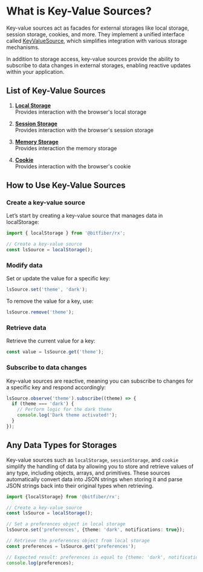 # What is Key-Value Sources?

Key-value sources act as facades for external storages like local storage, session storage,
cookies, and more. They implement a unified interface called [KeyValueSource](/sources/reference/keyValueSource),
which simplifies integration with various storage mechanisms.

In addition to storage access, key-value sources provide the ability to subscribe to data changes
in external storages, enabling reactive updates within your application.

## List of Key-Value Sources

1. **[Local Storage](/sources/reference/localStorageFn)**  
Provides interaction with the browser's local storage

2. **[Session Storage](/sources/reference/sessionStorageFn)**  
Provides interaction with the browser's session storage

3. **[Memory Storage](/sources/reference/memoryStorageFn)**  
Provides interaction the memory storage

4. **[Cookie](/sources/reference/cookieFn)**  
Provides interaction with the browser's cookie

## How to Use Key-Value Sources

### Create a key-value source

Let’s start by creating a key-value source that manages data in localStorage:

```ts copy
import { localStorage } from '@bitfiber/rx';

// Create a key-value source
const lsSource = localStorage();
```

### Modify data

Set or update the value for a specific key:

```ts copy
lsSource.set('theme', 'dark');
```

To remove the value for a key, use:

```ts copy
lsSource.remove('theme');
```

### Retrieve data

Retrieve the current value for a key:

```ts copy
const value = lsSource.get('theme');
```

### Subscribe to data changes

Key-value sources are reactive, meaning you can subscribe to changes for a specific key and
respond accordingly:

```ts copy
lsSource.observe('theme').subscribe((theme) => {
  if (theme === 'dark') {
    // Perform logic for the dark theme
    console.log('Dark theme activated!');
  }
});
```

## Any Data Types for Storages

Key-value sources such as `localStorage`, `sessionStorage`, and `cookie` simplify the handling of
data by allowing you to store and retrieve values of any type, including objects, arrays, and
primitives. These sources automatically convert data into JSON strings when storing it and parse
JSON strings back into their original types when retrieving.

```ts copy
import {localStorage} from '@bitfiber/rx';

// Create a key-value source
const lsSource = localStorage();

// Set a preferences object in local storage
lsSource.set('preferences', {theme: 'dark', notifications: true});

// Retrieve the preferences object from local storage
const preferences = lsSource.get('preferences');

// Expected result: preferences is equal to {theme: 'dark', notifications: true}
console.log(preferences);
```

